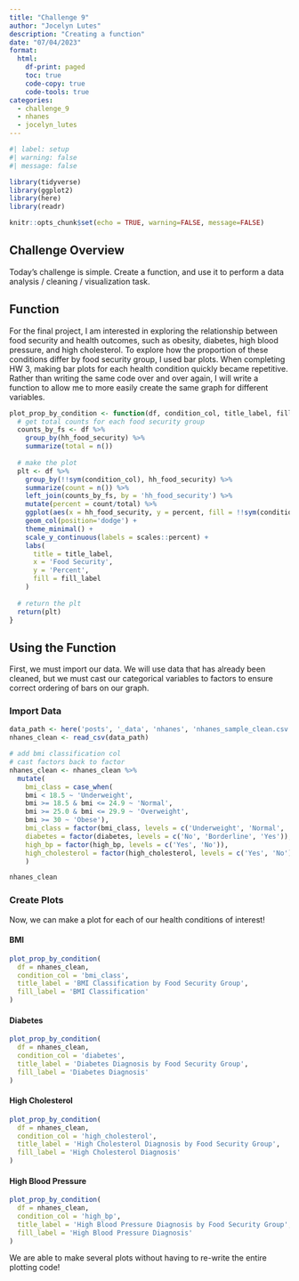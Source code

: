 ```yaml
---
title: "Challenge 9"
author: "Jocelyn Lutes"
description: "Creating a function"
date: "07/04/2023"
format:
  html:
    df-print: paged
    toc: true
    code-copy: true
    code-tools: true
categories:
  - challenge_9
  - nhanes
  - jocelyn_lutes
---
```


```r
#| label: setup
#| warning: false
#| message: false

library(tidyverse)
library(ggplot2)
library(here)
library(readr)

knitr::opts_chunk$set(echo = TRUE, warning=FALSE, message=FALSE)
```

## Challenge Overview

Today's challenge is simple. Create a function, and use it to perform a data analysis / cleaning / visualization task.

## Function

For the final project, I am interested in exploring the relationship between food security and health outcomes, such as obesity, diabetes, high blood pressure, and high cholesterol. To explore how the proportion of these conditions differ by food security group, I used bar plots. When completing HW 3, making bar plots for each health condition quickly became repetitive. Rather than writing the same code over and over again, I will write a function to allow me to more easily create the same graph for different variables.

```r

plot_prop_by_condition <- function(df, condition_col, title_label, fill_label) {
  # get total counts for each food security group
  counts_by_fs <- df %>%
    group_by(hh_food_security) %>%
    summarize(total = n())
  
  # make the plot
  plt <- df %>%
    group_by(!!sym(condition_col), hh_food_security) %>%
    summarize(count = n()) %>%
    left_join(counts_by_fs, by = 'hh_food_security') %>%
    mutate(percent = count/total) %>%
    ggplot(aes(x = hh_food_security, y = percent, fill = !!sym(condition_col))) +
    geom_col(position='dodge') +
    theme_minimal() +
    scale_y_continuous(labels = scales::percent) +
    labs(
      title = title_label,
      x = 'Food Security',
      y = 'Percent',
      fill = fill_label
    )
  
  # return the plt
  return(plt)
}
```

## Using the Function

First, we must import our data. We will use data that has already been cleaned, but we must cast our categorical variables to factors to ensure correct ordering of bars on our graph.

### Import Data
```r
data_path <- here('posts', '_data', 'nhanes', 'nhanes_sample_clean.csv')
nhanes_clean <- read_csv(data_path)

# add bmi classification col
# cast factors back to factor
nhanes_clean <- nhanes_clean %>% 
  mutate(
    bmi_class = case_when(
    bmi < 18.5 ~ 'Underweight',
    bmi >= 18.5 & bmi <= 24.9 ~ 'Normal',
    bmi >= 25.0 & bmi <= 29.9 ~ 'Overweight',
    bmi >= 30 ~ 'Obese'),
    bmi_class = factor(bmi_class, levels = c('Underweight', 'Normal', 'Overweight', 'Obese')),
    diabetes = factor(diabetes, levels = c('No', 'Borderline', 'Yes')),
    high_bp = factor(high_bp, levels = c('Yes', 'No')),
    high_cholesterol = factor(high_cholesterol, levels = c('Yes', 'No'))
    )

nhanes_clean
```

### Create Plots

Now, we can make a plot for each of our health conditions of interest!

#### BMI

```r
plot_prop_by_condition(
  df = nhanes_clean,
  condition_col = 'bmi_class',
  title_label = 'BMI Classification by Food Security Group',
  fill_label = 'BMI Classification'
)
```

#### Diabetes
```r
plot_prop_by_condition(
  df = nhanes_clean,
  condition_col = 'diabetes',
  title_label = 'Diabetes Diagnosis by Food Security Group',
  fill_label = 'Diabetes Diagnosis'
)
```

#### High Cholesterol
```r
plot_prop_by_condition(
  df = nhanes_clean,
  condition_col = 'high_cholesterol',
  title_label = 'High Cholesterol Diagnosis by Food Security Group',
  fill_label = 'High Cholesterol Diagnosis'
)
```

#### High Blood Pressure
```r
plot_prop_by_condition(
  df = nhanes_clean,
  condition_col = 'high_bp',
  title_label = 'High Blood Pressure Diagnosis by Food Security Group',
  fill_label = 'High Blood Pressure Diagnosis'
)
```



We are able to make several plots without having to re-write the entire plotting code!

